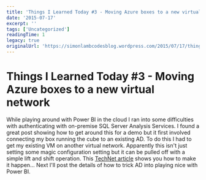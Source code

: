 ```yaml
---
title: 'Things I Learned Today #3 - Moving Azure boxes to a new virtual network'
date: '2015-07-17'
excerpt: ''
tags: ['Uncategorized']
readingTime: 1
legacy: true
originalUrl: 'https://simonlambcodesblog.wordpress.com/2015/07/17/things-i-learned-today-3-moving-azure-boxes-to-a-new-virtual-network/'
---
```


# Things I Learned Today #3 - Moving Azure boxes to a new virtual network

While playing around with Power BI in the cloud I ran into some difficulties with authenticating with on-premise SQL Server Analysis Services. I found a great post showing how to get around this for a demo but it first involved connecting my box running the cube to an existing AD. To do this I had to get my existing VM on another virtual network.
Apparently this isn't just setting some magic configuration setting but it can be pulled off with a simple lift and shift operation. This [TechNet article](http://blogs.technet.com/b/canitpro/archive/2014/06/17/step-by-step-move-a-vm-to-a-different-vnet-on-azure.aspx) shows you how to make it happen... Next I'll post the details of how to trick AD into playing nice with Power BI.
